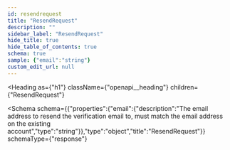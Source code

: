 ```yaml
---
id: resendrequest
title: "ResendRequest"
description: ""
sidebar_label: "ResendRequest"
hide_title: true
hide_table_of_contents: true
schema: true
sample: {"email":"string"}
custom_edit_url: null
---
```



<Heading
  as={"h1"}
  className={"openapi__heading"}
  children={"ResendRequest"}
>
</Heading>





<Schema
  schema={{"properties":{"email":{"description":"The email address to resend the verification email to, must match the email address on the existing account","type":"string"}},"type":"object","title":"ResendRequest"}}
  schemaType={"response"}
>

</Schema>
